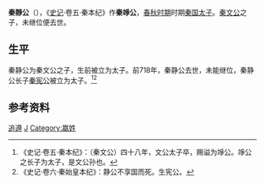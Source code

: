 {{Infobox 先秦人物
|名称=秦静公
|图像=
|图说=
|别称=秦竫公
|姓=嬴
|氏=
|名=鼎
|字=
|别名=
|别字=
|谥号=静公
|时代=春秋
|国家=秦国
|身份=秦国太子
|出生日期=
|逝世日期=前718年
|在位年代=
|父=秦文公
|母=
|正妻=
|妾=
|夫=
|子女=秦宪公
|太子=
|都城=
|墓葬=
}}

'''秦靜公'''（{{bd|？||前718年||Q}}），《[[史记|史记]]·卷五·秦本纪》作'''秦竫公'''，[[春秋时期|春秋时期]]时期[[秦国|秦国]][[太子|太子]]。[[秦文公|秦文公]]之子，未继位便去世。

== 生平 ==
秦静公为秦文公之子，生前被立为太子。前718年，秦静公去世，未能继位，秦静公长子[[秦宪公|秦宪公]]被立为太子。<ref>《史记·卷五·秦本纪》：（秦文公）四十八年，文公太子卒，赐谥为竫公。竫公之长子为太子，是文公孙也。</ref><ref>《史记·卷六·秦始皇本纪》：静公不享国而死。生宪公。</ref>

== 参考资料 ==
{{reflist|2}}

{{秦国君主}}
[[Category:秦国君主|追遵]]
[[Category:秦国太子|J]]
[[Category:嬴姓|Category:嬴姓]]